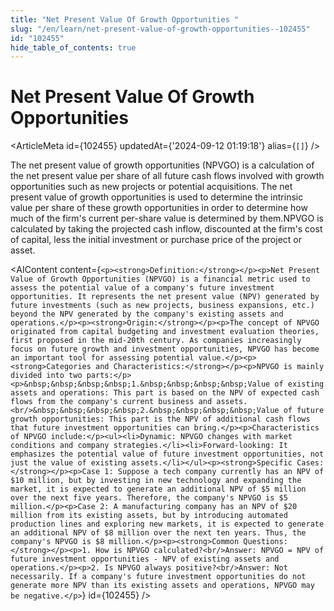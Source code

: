```yaml
---
title: "Net Present Value Of Growth Opportunities "
slug: "/en/learn/net-present-value-of-growth-opportunities--102455"
id: "102455"
hide_table_of_contents: true
---
```



# Net Present Value Of Growth Opportunities 

<ArticleMeta id={102455} updatedAt={'2024-09-12 01:19:18'} alias={`[]`} />
<div className='border-solid border-b border-t-0 my-4 border-[var(--ifm-color-gray-300)]' />

The net present value of growth opportunities (NPVGO) is a calculation of the net present value per share of all future cash flows involved with growth opportunities such as new projects or potential acquisitions. The net present value of growth opportunities is used to determine the intrinsic value per share of these growth opportunities in order to determine how much of the firm's current per-share value is determined by them.NPVGO is calculated by taking the projected cash inflow, discounted at the firm's cost of capital, less the initial investment or purchase price of the project or asset.

<AIContent content={`<p><strong>Definition:</strong></p><p>Net Present Value of Growth Opportunities (NPVGO) is a financial metric used to assess the potential value of a company's future investment opportunities. It represents the net present value (NPV) generated by future investments (such as new projects, business expansions, etc.) beyond the NPV generated by the company's existing assets and operations.</p><p><strong>Origin:</strong></p><p>The concept of NPVGO originated from capital budgeting and investment evaluation theories, first proposed in the mid-20th century. As companies increasingly focus on future growth and investment opportunities, NPVGO has become an important tool for assessing potential value.</p><p><strong>Categories and Characteristics:</strong></p><p>NPVGO is mainly divided into two parts:</p><p>&nbsp;&nbsp;&nbsp;&nbsp;1.&nbsp;&nbsp;&nbsp;&nbsp;Value of existing assets and operations: This part is based on the NPV of expected cash flows from the company's current business and assets.<br/>&nbsp;&nbsp;&nbsp;&nbsp;2.&nbsp;&nbsp;&nbsp;&nbsp;Value of future growth opportunities: This part is the NPV of additional cash flows that future investment opportunities can bring.</p><p>Characteristics of NPVGO include:</p><ul><li>Dynamic: NPVGO changes with market conditions and company strategies.</li><li>Forward-looking: It emphasizes the potential value of future investment opportunities, not just the value of existing assets.</li></ul><p><strong>Specific Cases:</strong></p><p>Case 1: Suppose a tech company currently has an NPV of $10 million, but by investing in new technology and expanding the market, it is expected to generate an additional NPV of $5 million over the next five years. Therefore, the company's NPVGO is $5 million.</p><p>Case 2: A manufacturing company has an NPV of $20 million from its existing assets, but by introducing automated production lines and exploring new markets, it is expected to generate an additional NPV of $8 million over the next ten years. Thus, the company's NPVGO is $8 million.</p><p><strong>Common Questions:</strong></p><p>1. How is NPVGO calculated?<br/>Answer: NPVGO = NPV of future investment opportunities - NPV of existing assets and operations.</p><p>2. Is NPVGO always positive?<br/>Answer: Not necessarily. If a company's future investment opportunities do not generate more NPV than its existing assets and operations, NPVGO may be negative.</p>`} id={102455} />
